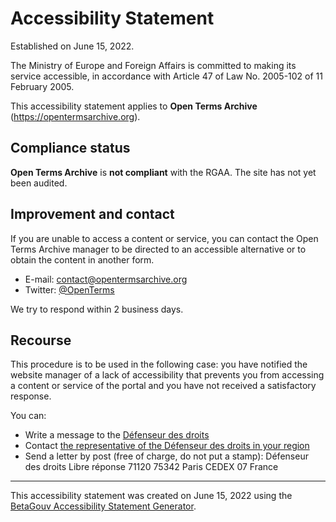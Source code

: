 # Accessibility Statement

Established on June 15, 2022.

The Ministry of Europe and Foreign Affairs is committed to making its service accessible, in accordance with Article 47 of Law No. 2005-102 of 11 February 2005.

This accessibility statement applies to **Open Terms Archive** (https://opentermsarchive.org).

## Compliance status

**Open Terms Archive** is **not compliant** with the RGAA. The site has not yet been audited.

## Improvement and contact

If you are unable to access a content or service, you can contact the Open Terms Archive manager to be directed to an accessible alternative or to obtain the content in another form.

- E-mail: [contact@opentermsarchive.org](mailto:contact@opentermsarchive.org)
- Twitter: [@OpenTerms](https://twitter.com/OpenTerms)

We try to respond within 2 business days.

## Recourse

This procedure is to be used in the following case: you have notified the website manager of a lack of accessibility that prevents you from accessing a content or service of the portal and you have not received a satisfactory response.

You can:

- Write a message to the [Défenseur des droits](https://formulaire.defenseurdesdroits.fr/)
- Contact [the representative of the Défenseur des droits in your region](https://www.defenseurdesdroits.fr/saisir/delegues)
- Send a letter by post (free of charge, do not put a stamp):
  Défenseur des droits
  Libre réponse 71120 75342 Paris CEDEX 07
  France

---

This accessibility statement was created on June 15, 2022 using the [BetaGouv Accessibility Statement Generator](https://betagouv.github.io/a11y-generateur-declaration/#create).
